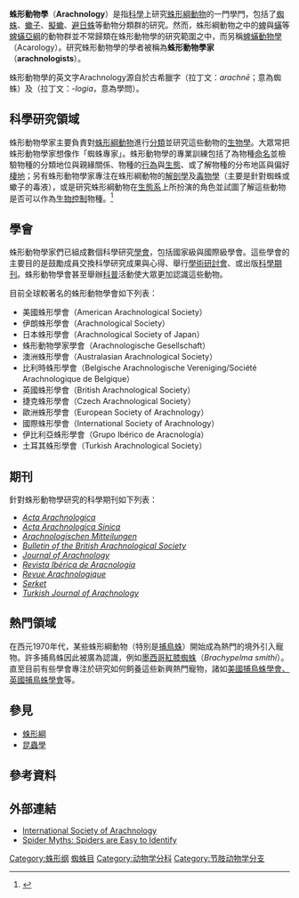 {{動物學|File:Nephila-clavipes-1.jpg}}

'''蛛形動物學'''（'''Arachnology'''）是指[[科學|科學]]上研究[[蛛形綱|蛛形綱動物]]的一門學門，包括了[[蜘蛛|蜘蛛]]、[[蠍子|蠍子]]、[[擬蠍目|擬蠍]]、[[避日目|避日蛛]]等動物分類群的研究。然而，蛛形綱動物之中的[[蜱|蜱]]與[[蟎|蟎]]等[[蜱蟎亞綱|蜱蟎亞綱]]的動物群並不常歸類在蛛形動物學的研究範圍之中，而另稱[[蜱蟎動物學|蜱蟎動物學]]（Acarology）。研究蛛形動物學的學者被稱為'''蛛形動物學家'''（'''arachnologists'''）。

蛛形動物學的英文字Arachnology源自於古希臘字{{lang|grc|ἀράχνη}}（拉丁文：''arachnē''；意為蜘蛛）及{{lang|grc|-λογία}}（拉丁文：''-logia''，意為學問）。

==科學研究領域==
蛛形動物學家主要負責對[[蛛形綱|蛛形綱動物]]進行[[生物分類法|分類]]並研究這些動物的[[生物學|生物學]]。大眾常把蛛形動物學家想像作「蜘蛛專家」。蛛形動物學的專業訓練包括了為物種[[命名|命名]]並檢驗物種的分類地位與親緣關係、物種的[[動物行為學|行為]]與[[生態學|生態]]、或了解物種的分布地區與偏好[[棲地|棲地]]；另有蛛形動物學家專注在蛛形綱動物的[[解剖學|解剖學]]及[[毒物學|毒物學]]（主要是針對蜘蛛或蠍子的毒液），或是研究蛛形綱動物在[[生態系|生態系]]上所扮演的角色並試圖了解這些動物是否可以作為[[生物控制|生物控制]]物種。<ref>{{cite web | url=http://www.arachnology.be/Arachnology.html | title=THE ARACHNOLOGY HOME PAGE | accessdate=2012-02-24 | author=Vanuytven, Herman | archive-date=2012-11-28 | archive-url=https://www.webcitation.org/6CVrwvawL?url=http://www.arachnology.be/Arachnology.html | dead-url=no }}</ref>

==學會==
蛛形動物學家們已組成數個科學研究[[學會|學會]]，包括國家級與國際級學會。這些學會的主要目的是鼓勵成員交換科學研究成果與心得、舉行[[學術研討會|學術研討會]]、或出版[[科學期刊|科學期刊]]。蛛形動物學會甚至舉辦[[科普|科普]]活動使大眾更加認識這些動物。

目前全球較著名的蛛形動物學會如下列表：

*美國蛛形學會（American Arachnological Society）
*伊朗蛛形學會（Arachnological Society）
*日本蛛形學會（Arachnological Society of Japan）
*蛛形動物學家學會（Arachnologische Gesellschaft）
*澳洲蛛形學會（Australasian Arachnological Society）
*比利時蛛形學會（Belgische Arachnologische Vereniging/Société Arachnologique de Belgique）
*英國蛛形學會（British Arachnological Society）
*捷克蛛形學會（Czech Arachnological Society）
*歐洲蛛形學會（European Society of Arachnology）
*國際蛛形學會（International Society of Arachnology）
*伊比利亞蛛形學會（Grupo Ibérico de Aracnología）
*土耳其蛛形學會（Turkish Arachnological Society）

==期刊==
針對蛛形動物學研究的科學期刊如下列表：

*''[[Acta_Arachnologica|Acta Arachnologica]]''
*''[[Acta_Arachnologica_Sinica|Acta Arachnologica Sinica]]''
*''[[Arachnologischen_Mitteilungen|Arachnologischen Mitteilungen]]''
*''[[Bulletin_of_the_British_Arachnological_Society|Bulletin of the British Arachnological Society]]''
*''[[Journal_of_Arachnology|Journal of Arachnology]]''
*''[[Revista_Ibérica_de_Aracnología|Revista Ibérica de Aracnología]]''
*''[[Revue_Arachnologique|Revue Arachnologique]]''
*''[[Serket_(journal)|Serket]]''
*''[[Turkish_Journal_of_Arachnology|Turkish Journal of Arachnology]]''

==熱門領域==
在西元1970年代，某些蛛形綱動物（特別是[[捕鳥蛛科|捕鳥蛛]]）開始成為熱門的境外引入寵物。許多捕鳥蛛因此被廣為認識，例如[[墨西哥紅膝蜘蛛|墨西哥紅膝蜘蛛]]（''Brachypelma smithi''）。直至目前有些學會專注於研究如何飼養這些新興熱門寵物，諸如[[美國捕鳥蛛學會|美國捕鳥蛛學會]][[、英國捕鳥蛛學會|、英國捕鳥蛛學會]]等。

==參見==
* [[蛛形綱|蛛形綱]]
* [[昆蟲學|昆蟲學]]

==參考資料==
{{reflist|2}}

==外部連結==
* [http://www.arachnology.org/ International Society of Arachnology] {{Wayback|url=http://www.arachnology.org/ |date=20190905144819 }}
* [https://web.archive.org/web/20110629122339/http://www.washington.edu/burkemuseum/spidermyth/myths/easy.html Spider Myths: Spiders are Easy to Identify]

{{spider nav}}
{{蛛形綱}}
[[Category:蛛形纲|Category:蛛形纲]]
[[Category:蜘蛛目|]]
[[Category:动物学分科|Category:动物学分科]]
[[Category:节肢动物学分支|Category:节肢动物学分支]]